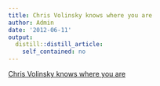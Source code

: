 ```yaml
---
title: Chris Volinsky knows where you are
author: Admin
date: '2012-06-11'
output:
  distill::distill_article:
    self_contained: no
---
```


[Chris Volinsky knows where you are](http://mobile.nj.com/advnj/db_272903/contentdetail.htm?contentguid=EkXn77Ya&full=true#display)
